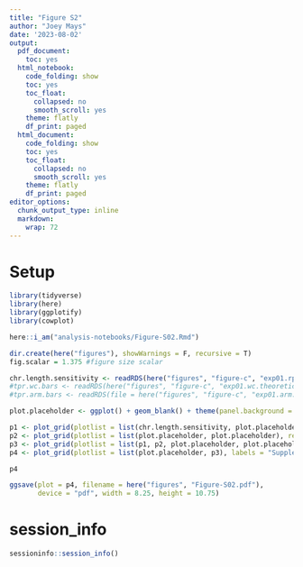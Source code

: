 ```yaml
---
title: "Figure S2"
author: "Joey Mays"
date: '2023-08-02'
output:
  pdf_document:
    toc: yes
  html_notebook:
    code_folding: show
    toc: yes
    toc_float:
      collapsed: no
      smooth_scroll: yes
    theme: flatly
    df_print: paged
  html_document:
    code_folding: show
    toc: yes
    toc_float:
      collapsed: no
      smooth_scroll: yes
    theme: flatly
    df_print: paged
editor_options:
  chunk_output_type: inline
  markdown:
    wrap: 72
---
```


# Setup

```r
library(tidyverse)
library(here)
library(ggplotify)
library(cowplot)
```

```r
here::i_am("analysis-notebooks/Figure-S02.Rmd")
```

```r
dir.create(here("figures"), showWarnings = F, recursive = T)
fig.scalar = 1.375 #figure size scalar
```

```r
chr.length.sensitivity <- readRDS(here("figures", "figure-c", "exp01.rpe1.accuracyVsLength.RDS"))
#tpr.wc.bars <- readRDS(here("figures", "figure-c", "exp01.wc.theoretical.tpr.bars.RDS"))
#tpr.arm.bars <- readRDS(file = here("figures", "figure-c", "exp01.arm.theoretical.tpr.bars.RDS"))
```

```r
plot.placeholder <- ggplot() + geom_blank() + theme(panel.background = element_blank())
```

```r
p1 <- plot_grid(plotlist = list(chr.length.sensitivity, plot.placeholder), ncol = 2, labels = c("A.", ""), label_size = 12, scale = 0.95)
p2 <- plot_grid(plotlist = list(plot.placeholder, plot.placeholder), rel_widths = c(1, 1), ncol = 2, labels = c("", ""), label_size = 12, scale = 0.95)
p3 <- plot_grid(plotlist = list(p1, p2, plot.placeholder, plot.placeholder), ncol = 1, rel_heights = c(0.8,1.1,1.1,1), labels = c("", "", ""), label_size = 12, scale = c(1,1,0.95))
p4 <- plot_grid(plotlist = list(plot.placeholder, p3), labels = "Supplemental Figure 2", label_size = 12, ncol = 1, rel_heights = c(1,40), hjust = -0.05)
```

```r
p4
```

```r
ggsave(plot = p4, filename = here("figures", "Figure-S02.pdf"), 
       device = "pdf", width = 8.25, height = 10.75)
```

# session_info

```r
sessioninfo::session_info()
```
